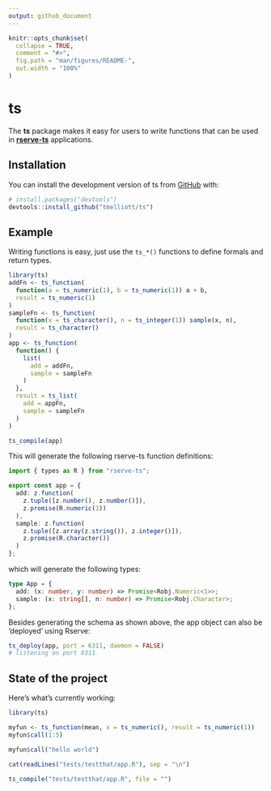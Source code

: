 ```yaml
---
output: github_document
---
```


<!-- README.md is generated from README.Rmd. Please edit that file -->

```r
knitr::opts_chunk$set(
  collapse = TRUE,
  comment = "#>",
  fig.path = "man/figures/README-",
  out.width = "100%"
)
```

# ts

<!-- badges: start -->
<!-- badges: end -->

The **ts** package makes it easy for users to write functions that can be used in [**rserve-ts**](https://www.npmjs.com/package/rserve-ts) applications.

## Installation

You can install the development version of ts from [GitHub](https://github.com/) with:

``` r
# install.packages("devtools")
devtools::install_github("tmelliott/ts")
```

## Example

Writing functions is easy, just use the `ts_*()` functions to define formals and return types.


```r
library(ts)
addFn <- ts_function(
  function(a = ts_numeric(1), b = ts_numeric(1)) a + b,
  result = ts_numeric(1)
)
sampleFn <- ts_function(
  function(x = ts_character(), n = ts_integer(1)) sample(x, n),
  result = ts_character()
)
app <- ts_function(
  function() {
    list(
      add = addFn,
      sample = sampleFn
    )
  },
  result = ts_list(
    add = appFn,
    sample = sampleFn
  )
)

ts_compile(app)
```

This will generate the following rserve-ts function definitions:
```typescript
import { types as R } from "rserve-ts";

export const app = {
  add: z.function(
    z.tuple([z.number(), z.number()]),
    z.promise(R.numeric(1))
  ),
  sample: z.function(
    z.tuple([z.array(z.string()), z.integer()]),
    z.promise(R.character())
  )
};
```

which will generate the following types:
```typescript
type App = {
  add: (x: number, y: number) => Promise<Robj.Numeric<1>>;
  sample: (x: string[], n: number) => Promise<Robj.Character>;
};
```

Besides generating the schema as shown above, the app object can also  be 'deployed' using Rserve:

```r
ts_deploy(app, port = 6311, daemon = FALSE)
# listening on port 6311
```

## State of the project

Here's what's currently working:

```r
library(ts)

myfun <- ts_function(mean, x = ts_numeric(), result = ts_numeric(1))
myfun$call(1:5)

myfun$call("hello world")

cat(readLines("tests/testthat/app.R"), sep = "\n")

ts_compile("tests/testthat/app.R", file = "")
```
